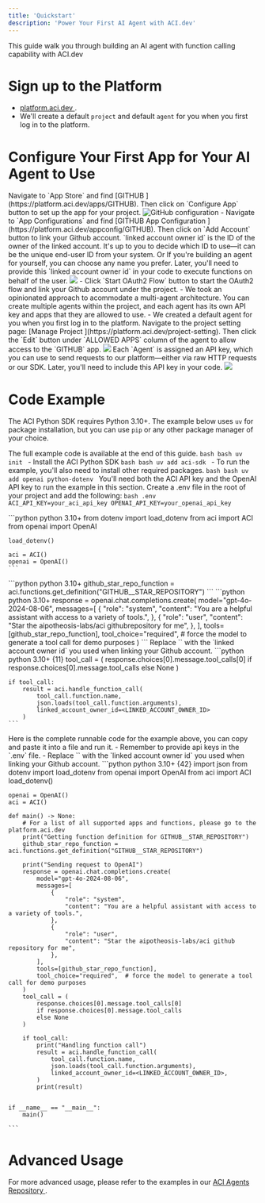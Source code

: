 ```yaml
---
title: 'Quickstart'
description: 'Power Your First AI Agent with ACI.dev'
---
```


This guide walk you through building an AI agent with function calling capability with ACI.dev

# Sign up to the Platform
- [platform.aci.dev <Icon icon="up-right-from-square"/>](https://platform.aci.dev) .
- We'll create a default `project` and default `agent` for you when you first log in to the platform.

# Configure Your First App for Your AI Agent to Use
<Steps>
  <Step title="Configure Github in App Store">
    Navigate to `App Store` and find [GITHUB <Icon icon="up-right-from-square"/>](https://platform.aci.dev/apps/GITHUB).
    Then click on `Configure App` button to set up the app for your project.
    <Frame>
      <img src="/images/platform/github_configure_app.png" alt="GitHub configuration" />
    </Frame>
  </Step>
  <Step title="Link your Github account">
    - Navigate to `App Configurations` and find [GITHUB App Configuration <Icon icon="up-right-from-square"/>](https://platform.aci.dev/appconfig/GITHUB). Then click on `Add Account` button to link your Github account.
    <Note>
      `linked account owner id` is the ID of the owner of the linked account. It's up to you to decide which ID to use—it can be the unique end-user ID from your system. Or If you're building an agent for yourself, you can choose any name you prefer. Later, you'll need to provide this `linked account owner id` in your code to execute functions on behalf of the user.
    </Note>
    <Frame>
      <img src="/images/platform/github_link_account.png" />
    </Frame>
    - Click `Start OAuth2 Flow` button to start the OAuth2 flow and link your Github account under the project.
  </Step>
  <Step title="Allow Your Agents to Access GITHUB">
    <Note>
      - We took an opinionated approach to acommodate a multi-agent architecture. You can create multiple agents within the project, and each agent has its own API key and apps that they are allowed to use.
      - We created a default agent for you when you first log in to the platform.
    </Note>
    Navigate to the project setting page: [Manage Project <Icon icon="up-right-from-square"/>](https://platform.aci.dev/project-setting). Then click the `Edit` button under `ALLOWED APPS` column of the agent to allow access to the `GITHUB` app.
    <Frame>
      <img src="/images/platform/agent_allowed_apps.png" />
    </Frame>
  </Step>
  <Step title="Grab the API key">
    Each `Agent` is assigned an API key, which you can use to send requests to our platform—either via raw HTTP requests or our SDK. Later, you'll need to include this API key in your code.
    <Frame>
      <img src="/images/platform/agent_api_key.png" />
    </Frame>
  </Step>
</Steps>


# Code Example
The ACI Python SDK requires Python 3.10+.
The example below uses `uv` for package installation, but you can use `pip` or any other package manager of your choice.

The full example code is available at the end of this guide.
<Steps>
    <Step title="Initialize repo">
      ```bash bash
      uv init
      ```
    </Step>
    <Step title="Install ACI Python SDK">
      - Install the ACI Python SDK
      ```bash bash
      uv add aci-sdk
      ```
      - To run the example, you'll also need to install other required packages.
      ```bash bash
      uv add openai python-dotenv
      ```
    </Step>
  <Step title="Provide the API key to the SDK">
  You'll need both the ACI API key and the OpenAI API key to run the example in this section. Create a .env file in the root of your project and add the following:
    ```bash .env
    ACI_API_KEY=your_aci_api_key
    OPENAI_API_KEY=your_openai_api_key
    ```
  </Step>
 


 <Step title="Create ACI Client and OpenAI Client">
    ```python python 3.10+
    from dotenv import load_dotenv
    from aci import ACI
    from openai import OpenAI

    load_dotenv()

    aci = ACI()
    openai = OpenAI()
    ```
  </Step>
  <Step title="Get the Function Definition">
    ```python python 3.10+
    github_star_repo_function = aci.functions.get_definition("GITHUB__STAR_REPOSITORY")
    ```
  </Step>
  <Step title="Append the Function Definition to the LLM Request">
    ```python python 3.10+
    response = openai.chat.completions.create(
      model="gpt-4o-2024-08-06",
      messages=[
          {
              "role": "system",
              "content": "You are a helpful assistant with access to a variety of tools.",
          },
          {
              "role": "user",
              "content": "Star the aipotheosis-labs/aci githubrepository for me",
          },
      ],
      tools=[github_star_repo_function],
      tool_choice="required",  # force the model to generate a tool call for demo purposes
    )
    ```
  </Step>
  <Step title="Handle the Tool Call Response and Execute the Function via ACI.dev">
   <Warning>
    Replace `<LINKED_ACCOUNT_OWNER_ID>` with the `linked account owner id` you used when linking your Github account.
   </Warning>
    ```python python 3.10+ {11}
    tool_call = (
        response.choices[0].message.tool_calls[0]
        if response.choices[0].message.tool_calls
        else None
    )

    if tool_call:
        result = aci.handle_function_call(
            tool_call.function.name,
            json.loads(tool_call.function.arguments),
            linked_account_owner_id=<LINKED_ACCOUNT_OWNER_ID>
        )
    ```
  </Step>
  <Step title="Full Runnable Code">
    Here is the complete runnable code for the example above, you can copy and paste it into a file and run it.
    <Warning>
      - Remember to provide api keys in the `.env` file.
      - Replace `<LINKED_ACCOUNT_OWNER_ID>` with the `linked account owner id` you used when linking your Github account.
    </Warning>
    ```python python 3.10+ {42}
    import json
    from dotenv import load_dotenv
    from openai import OpenAI
    from aci import ACI
    load_dotenv()

    openai = OpenAI()
    aci = ACI()

    def main() -> None:
        # For a list of all supported apps and functions, please go to the platform.aci.dev
        print("Getting function definition for GITHUB__STAR_REPOSITORY")
        github_star_repo_function = aci.functions.get_definition("GITHUB__STAR_REPOSITORY")

        print("Sending request to OpenAI")
        response = openai.chat.completions.create(
            model="gpt-4o-2024-08-06",
            messages=[
                {
                    "role": "system",
                    "content": "You are a helpful assistant with access to a variety of tools.",
                },
                {
                    "role": "user",
                    "content": "Star the aipotheosis-labs/aci github repository for me",
                },
            ],
            tools=[github_star_repo_function],
            tool_choice="required",  # force the model to generate a tool call for demo purposes
        )
        tool_call = (
            response.choices[0].message.tool_calls[0]
            if response.choices[0].message.tool_calls
            else None
        )

        if tool_call:
            print("Handling function call")
            result = aci.handle_function_call(
                tool_call.function.name,
                json.loads(tool_call.function.arguments),
                linked_account_owner_id=<LINKED_ACCOUNT_OWNER_ID>,
            )
            print(result)


    if __name__ == "__main__":
        main()

    ```
  </Step>
</Steps>

# Advanced Usage
For more advanced usage, please refer to the examples in our [ACI Agents Repository <Icon icon="up-right-from-square"/>](https://github.com/aipotheosis-labs/aci-agents/tree/main).
